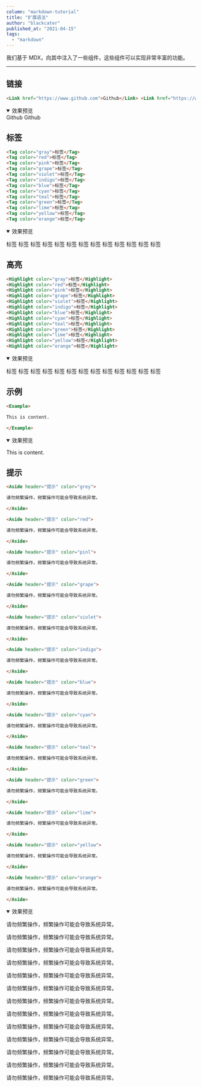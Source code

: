 ```yaml
---
column: "markdown-tutorial"
title: "扩展语法"
author: "blackcater"
published_at: "2021-04-15"
tags:
  - "markdown"
---
```


我们基于 MDX，向其中注入了一些组件，这些组件可以实现非常丰富的功能。

---

## 链接

```markdown
<Link href="https://www.github.com">Github</Link> <Link href="https://www.github.com" showIcon>Github</Link>
```

<details open>
  <summary>效果预览</summary>

<Example>

<Link href="https://www.github.com">Github</Link> <Link
  href="https://www.github.com"
  showIcon
>
  Github
</Link>

</Example>

</details>

## 标签

```markdown
<Tag color="gray">标签</Tag>
<Tag color="red">标签</Tag>
<Tag color="pink">标签</Tag>
<Tag color="grape">标签</Tag>
<Tag color="violet">标签</Tag>
<Tag color="indigo">标签</Tag>
<Tag color="blue">标签</Tag>
<Tag color="cyan">标签</Tag>
<Tag color="teal">标签</Tag>
<Tag color="green">标签</Tag>
<Tag color="lime">标签</Tag>
<Tag color="yellow">标签</Tag>
<Tag color="orange">标签</Tag>
```

<details open>
  <summary>效果预览</summary>

<Example>

<Tag color="gray">标签</Tag>
<Tag color="red">标签</Tag>
<Tag color="pink">标签</Tag>
<Tag color="grape">标签</Tag>
<Tag color="violet">标签</Tag>
<Tag color="indigo">标签</Tag>
<Tag color="blue">标签</Tag>
<Tag color="cyan">标签</Tag>
<Tag color="teal">标签</Tag>
<Tag color="green">标签</Tag>
<Tag color="lime">标签</Tag>
<Tag color="yellow">标签</Tag>
<Tag color="orange">标签</Tag>

</Example>

</details>

## 高亮

```markdown
<Highlight color="gray">标签</Highlight>
<Highlight color="red">标签</Highlight>
<Highlight color="pink">标签</Highlight>
<Highlight color="grape">标签</Highlight>
<Highlight color="violet">标签</Highlight>
<Highlight color="indigo">标签</Highlight>
<Highlight color="blue">标签</Highlight>
<Highlight color="cyan">标签</Highlight>
<Highlight color="teal">标签</Highlight>
<Highlight color="green">标签</Highlight>
<Highlight color="lime">标签</Highlight>
<Highlight color="yellow">标签</Highlight>
<Highlight color="orange">标签</Highlight>
```

<details open>
  <summary>效果预览</summary>

<Example>

<Highlight color="gray">标签</Highlight>
<Highlight color="red">标签</Highlight>
<Highlight color="pink">标签</Highlight>
<Highlight color="grape">标签</Highlight>
<Highlight color="violet">标签</Highlight>
<Highlight color="indigo">标签</Highlight>
<Highlight color="blue">标签</Highlight>
<Highlight color="cyan">标签</Highlight>
<Highlight color="teal">标签</Highlight>
<Highlight color="green">标签</Highlight>
<Highlight color="lime">标签</Highlight>
<Highlight color="yellow">标签</Highlight>
<Highlight color="orange">标签</Highlight>

</Example>

</details>

## 示例

```markdown
<Example>

This is content.

</Example>
```

<details open>
  <summary>效果预览</summary>

<Example>

<Example>

This is content.

</Example>

</Example>

</details>

## 提示

```markdown
<Aside header="提示" color="grey">

请勿频繁操作，频繁操作可能会导致系统异常。

</Aside>

<Aside header="提示" color="red">

请勿频繁操作，频繁操作可能会导致系统异常。

</Aside>

<Aside header="提示" color="pinl">

请勿频繁操作，频繁操作可能会导致系统异常。

</Aside>

<Aside header="提示" color="grape">

请勿频繁操作，频繁操作可能会导致系统异常。

</Aside>

<Aside header="提示" color="violet">

请勿频繁操作，频繁操作可能会导致系统异常。

</Aside>

<Aside header="提示" color="indigo">

请勿频繁操作，频繁操作可能会导致系统异常。

</Aside>

<Aside header="提示" color="blue">

请勿频繁操作，频繁操作可能会导致系统异常。

</Aside>

<Aside header="提示" color="cyan">

请勿频繁操作，频繁操作可能会导致系统异常。

</Aside>

<Aside header="提示" color="teal">

请勿频繁操作，频繁操作可能会导致系统异常。

</Aside>

<Aside header="提示" color="green">

请勿频繁操作，频繁操作可能会导致系统异常。

</Aside>

<Aside header="提示" color="lime">

请勿频繁操作，频繁操作可能会导致系统异常。

</Aside>

<Aside header="提示" color="yellow">

请勿频繁操作，频繁操作可能会导致系统异常。

</Aside>

<Aside header="提示" color="orange">

请勿频繁操作，频繁操作可能会导致系统异常。

</Aside>
```

<details open>
  <summary>效果预览</summary>

<Example>

<Aside header="提示" color="grey">

请勿频繁操作，频繁操作可能会导致系统异常。

</Aside>

<Aside header="提示" color="red">

请勿频繁操作，频繁操作可能会导致系统异常。

</Aside>

<Aside header="提示" color="pink">

请勿频繁操作，频繁操作可能会导致系统异常。

</Aside>

<Aside header="提示" color="grape">

请勿频繁操作，频繁操作可能会导致系统异常。

</Aside>

<Aside header="提示" color="violet">

请勿频繁操作，频繁操作可能会导致系统异常。

</Aside>

<Aside header="提示" color="indigo">

请勿频繁操作，频繁操作可能会导致系统异常。

</Aside>

<Aside header="提示" color="blue">

请勿频繁操作，频繁操作可能会导致系统异常。

</Aside>

<Aside header="提示" color="cyan">

请勿频繁操作，频繁操作可能会导致系统异常。

</Aside>

<Aside header="提示" color="teal">

请勿频繁操作，频繁操作可能会导致系统异常。

</Aside>

<Aside header="提示" color="green">

请勿频繁操作，频繁操作可能会导致系统异常。

</Aside>

<Aside header="提示" color="lime">

请勿频繁操作，频繁操作可能会导致系统异常。

</Aside>

<Aside header="提示" color="yellow">

请勿频繁操作，频繁操作可能会导致系统异常。

</Aside>

<Aside header="提示" color="orange">

请勿频繁操作，频繁操作可能会导致系统异常。

</Aside>

</Example>

</details>
